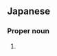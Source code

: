 ==Japanese==
{{ja-kanjitab|ます|もと|yomi=kun}}

===Proper noun===
{{ja-pos|ますもと|proper}}

# {{surname|lang=ja|sort=ますもと}}